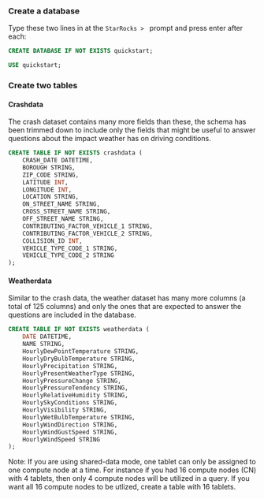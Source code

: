 
### Create a database

Type these two lines in at the `StarRocks > ` prompt and press enter after each:

```sql
CREATE DATABASE IF NOT EXISTS quickstart;

USE quickstart;
```

### Create two tables

#### Crashdata

The crash dataset contains many more fields than these, the schema has been trimmed
down to include only the fields that might be useful to answer questions about the
impact weather has on driving conditions.

```sql
CREATE TABLE IF NOT EXISTS crashdata (
    CRASH_DATE DATETIME,
    BOROUGH STRING,
    ZIP_CODE STRING,
    LATITUDE INT,
    LONGITUDE INT,
    LOCATION STRING,
    ON_STREET_NAME STRING,
    CROSS_STREET_NAME STRING,
    OFF_STREET_NAME STRING,
    CONTRIBUTING_FACTOR_VEHICLE_1 STRING,
    CONTRIBUTING_FACTOR_VEHICLE_2 STRING,
    COLLISION_ID INT,
    VEHICLE_TYPE_CODE_1 STRING,
    VEHICLE_TYPE_CODE_2 STRING
);
```

#### Weatherdata

Similar to the crash data, the weather dataset has many more columns (a total of
125 columns) and only the ones that are expected to answer the questions are
included in the database.

```sql
CREATE TABLE IF NOT EXISTS weatherdata (
    DATE DATETIME,
    NAME STRING,
    HourlyDewPointTemperature STRING,
    HourlyDryBulbTemperature STRING,
    HourlyPrecipitation STRING,
    HourlyPresentWeatherType STRING,
    HourlyPressureChange STRING,
    HourlyPressureTendency STRING,
    HourlyRelativeHumidity STRING,
    HourlySkyConditions STRING,
    HourlyVisibility STRING,
    HourlyWetBulbTemperature STRING,
    HourlyWindDirection STRING,
    HourlyWindGustSpeed STRING,
    HourlyWindSpeed STRING
);
```

Note: 
If you are using shared-data mode, one tablet can only be assigned to one compute node at a time.  For instance if you had 16 compute nodes (CN) with 4 tablets, then only 4 compute nodes will be utilized in a query.   If you want all 16 compute nodes to be utlized, create a table with 16 tablets. 
